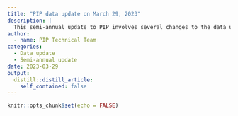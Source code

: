 ```yaml
---
title: "PIP data update on March 29, 2023"
description: |
  This semi-annual update to PIP involves several changes to the data underlying the global poverty estimates. In particular, some welfare aggregates have been revised, and the CPI, national accounts, and population input data have been updated. This document explains these changes in detail and the reasoning behind them. Moreover, 113 new country-years have been added, bringing the total number of surveys to more than 2,100. Global poverty estimates are reported up to 2019 and earlier years have been revised. Regional poverty estimates in 2020 and 2021 are reported only for regions with sufficient survey data coverage during the COVID-19 pandemic. Further details on the changes are available in [this document](http://documents.worldbank.org/curated/en/099923403272329672/IDU089370bcb048b9044fd0ab49037249b87aef6).
author:
  - name: PIP Technical Team
categories:
  - Data update
  - Semi-annual update
date: 2023-03-29
output:
  distill::distill_article:
    self_contained: false
---
```



```r
knitr::opts_chunk$set(echo = FALSE)
```



